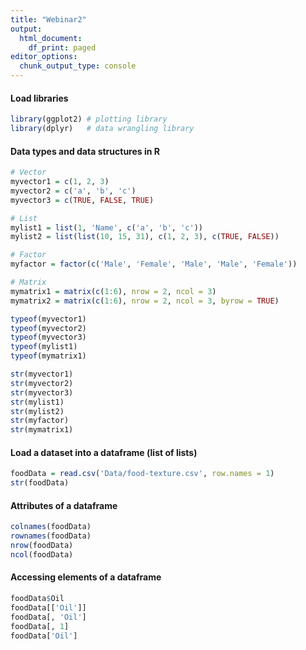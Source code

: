 ```yaml
---
title: "Webinar2"
output:
  html_document:
    df_print: paged
editor_options:
  chunk_output_type: console
---
```


#### Load libraries
```r
library(ggplot2) # plotting library
library(dplyr)   # data wrangling library
```

#### Data types and data structures in R
```r
# Vector
myvector1 = c(1, 2, 3)
myvector2 = c('a', 'b', 'c')
myvector3 = c(TRUE, FALSE, TRUE)

# List
mylist1 = list(1, 'Name', c('a', 'b', 'c'))
mylist2 = list(list(10, 15, 31), c(1, 2, 3), c(TRUE, FALSE))

# Factor
myfactor = factor(c('Male', 'Female', 'Male', 'Male', 'Female'))

# Matrix
mymatrix1 = matrix(c(1:6), nrow = 2, ncol = 3)
mymatrix2 = matrix(c(1:6), nrow = 2, ncol = 3, byrow = TRUE)
```

```r
typeof(myvector1)
typeof(myvector2)
typeof(myvector3)
typeof(mylist1)
typeof(mymatrix1)
```

```r
str(myvector1)
str(myvector2)
str(myvector3)
str(mylist1)
str(mylist2)
str(myfactor)
str(mymatrix1)
```

#### Load a dataset into a dataframe (list of lists)
```r
foodData = read.csv('Data/food-texture.csv', row.names = 1)
str(foodData)
```

#### Attributes of a dataframe
```r
colnames(foodData)
rownames(foodData)
nrow(foodData)
ncol(foodData)
```

#### Accessing elements of a dataframe
```r
foodData$Oil
foodData[['Oil']]
foodData[, 'Oil']
foodData[, 1]
foodData['Oil']
```














